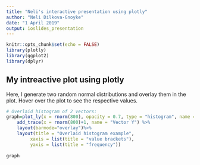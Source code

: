 ---
title: "Neli's interactive presentation using plotly"
author: "Neli Dilkova-Gnoyke"
date: "1 April 2019"
output: ioslides_presentation
---

```{r setup, include=FALSE}
knitr::opts_chunk$set(echo = FALSE)
library(plotly)
library(ggplot2)
library(dplyr)
```

## My intreactive plot using plotly
Here, I generate two random normal distributions and overlay them in the plot.
Hover over the plot to see the respective values.


```{r, echo = FALSE}
# Overlaid histogram of 2 vectors:
graph=plot_ly(x = rnorm(800), opacity = 0.7, type = "histogram", name = "vector X") %>%
    add_trace(x = rnorm(800)+1, name = "Vector Y") %>%
    layout(barmode="overlay")%>%
    layout(title = "Overlaid histogram example",
         xaxis = list(title = "value brackets"),
         yaxis = list(title = "frequency"))
   
graph

```



